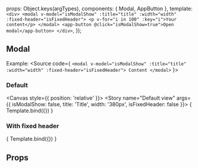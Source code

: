 
<Meta title="others/Modal" component={Modal}/>

  props: Object.keys(argTypes),
  components: { Modal, AppButton },
  template: `
    <div>
      <modal v-model="isModalShow" :title="title" :width="width" :fixed-header="isFixedHeader">
        <p v-for="i in 100" :key="i">Your content</p>
      </modal>
      <app-button @click="isModalShow=true">Open modal</app-button>
    </div>
  `,
});


## Modal

Example:
<Source code={
  `<modal
    v-model="isModalShow"
    :title="title"
    :width="width"
    :fixed-header="isFixedHeader">
    Content
</modal>`
}></Source>

### Default
<Canvas style={{ position: 'relative' }}>
  <Story name="Default view" args={{ isModalShow: false, title: 'Title', width: '380px', isFixedHeader: false }}>
    { Template.bind({}) }
  </Story>
</Canvas>

### With fixed header
<Canvas>
  <Story name="Fixed header view" args={{ isModalShow: false, title: 'Title', width: '380px', isFixedHeader: true }}>
    { Template.bind({}) }
  </Story>
</Canvas>

## Props
<ArgsTable story="Default view" />
